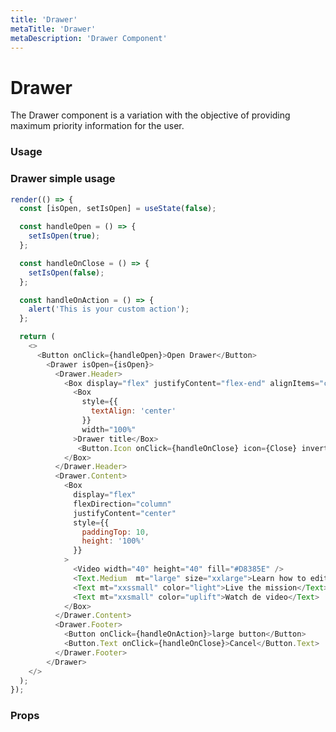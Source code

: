 ```yaml
---
title: 'Drawer'
metaTitle: 'Drawer'
metaDescription: 'Drawer Component'
---
```


# Drawer

The Drawer component is a variation with the objective of providing maximum priority information for the user.

### Usage

### Drawer simple usage

```javascript state
render(() => {
  const [isOpen, setIsOpen] = useState(false);

  const handleOpen = () => {
    setIsOpen(true);
  };

  const handleOnClose = () => {
    setIsOpen(false);
  };

  const handleOnAction = () => {
    alert('This is your custom action');
  };

  return (
    <>
      <Button onClick={handleOpen}>Open Drawer</Button>
        <Drawer isOpen={isOpen}>
          <Drawer.Header>
            <Box display="flex" justifyContent="flex-end" alignItems="center" width="100%">
              <Box
                style={{
                  textAlign: 'center'
                }}
                width="100%"
              >Drawer title</Box>
               <Button.Icon onClick={handleOnClose} icon={Close} inverted />
            </Box>
          </Drawer.Header>
          <Drawer.Content>
            <Box
              display="flex"
              flexDirection="column"
              justifyContent="center"
              style={{
                paddingTop: 10,
                height: '100%'
              }}
            >
              <Video width="40" height="40" fill="#D8385E" />
              <Text.Medium  mt="large" size="xxlarge">Learn how to edit this area</Text.Medium>
              <Text mt="xxssmall" color="light">Live the mission</Text>
              <Text mt="xxsmall" color="uplift">Watch de video</Text>
            </Box>
          </Drawer.Content>
          <Drawer.Footer>
            <Button onClick={handleOnAction}>large button</Button>
            <Button.Text onClick={handleOnClose}>Cancel</Button.Text>
          </Drawer.Footer>
        </Drawer>
    </>
  );
});
```

### Props

<PropsTable component="Drawer" platform="web" />
